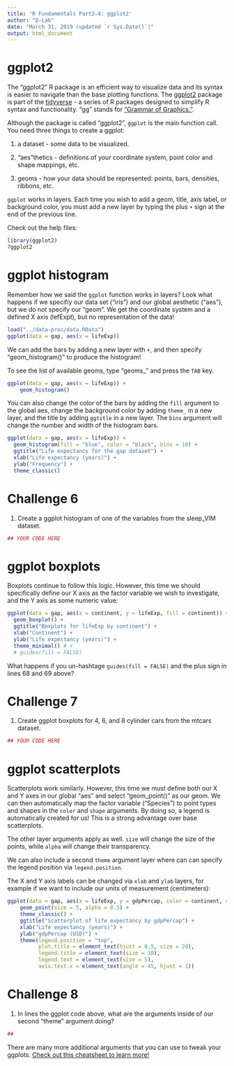```yaml
---
title: 'R Fundamentals Part3-4: ggplot2'
author: "D-Lab"
date: "March 31, 2019 (updated `r Sys.Date()`)"
output: html_document
---
```


# ggplot2

The "ggplot2" R package is an efficient way to visualize data and its syntax is easier to navigate than the base plotting functions. The [ggplot2](http://www.sthda.com/english/wiki/ggplot2-essentials) package is part of the [tidyverse](https://www.tidyverse.org/) - a series of R packages designed to simplify R syntax and functionality. "gg" stands for ["Grammar of Graphics."](https://en.wikipedia.org/wiki/Leland_Wilkinson).  

Although the package is called "ggplot2", `ggplot` is the main function call. You need three things to create a ggplot:  

1) a dataset - some data to be visualized.  

2) "aes"thetics - definitions of your coordinate system, point color and shape mappings, etc.  

3) geoms - how your data should be represented: points, bars, densities, ribbons, etc.  

`ggplot` works in layers. Each time you wish to add a geom, title, axis label, or background color, you must add a new layer by typing the plus `+` sign at the end of the previous line.   

Check out the help files: 

```r
library(ggplot2)
?ggplot2
```

# ggplot histogram 

Remember how we said the `ggplot` function works in layers? Look what happens if we specifiy our data set ("iris") and our global aesthetic ("aes"), but we do not specify our "geom". We get the coordinate system and a defined X axis (lefExpt), but no representation of the data!

```r
load("../data-proc/data.RData")
ggplot(data = gap, aes(x = lifeExp))
```

We can add the bars by adding a new layer with `+`, and then specify "geom_histogram()" to produce the histogram! 

To see the list of available geoms, type "geoms_" and press the `TAB` key. 

```r
ggplot(data = gap, aes(x = lifeExp)) + 
    geom_histogram()
```

You can also change the color of the bars by adding the `fill` argument to the global aes, change the background color by adding `theme_` in a new layer, and the title by adding `ggtitle` in a new layer. The `bins` argument will change the number and width of the histogram bars.

```r
ggplot(data = gap, aes(x = lifeExp)) + 
  geom_histogram(fill = "blue", color = "black", bins = 10) + 
  ggtitle("Life expectancy for the gap dataset") + 
  xlab("Life expectancy (years)") + 
  ylab("Frequency") + 
  theme_classic() 
```

# **Challenge 6**

1. Create a ggplot histogram of one of the variables from the sleep_VIM dataset. 

```r
## YOUR CODE HERE
```

# ggplot boxplots

Boxplots continue to follow this logic. However, this time we should specifically define our X axis as the factor variable we wish to investigate, and the Y axis as some numeric value: 

```r
ggplot(data = gap, aes(x = continent, y = lifeExp, fill = continent)) + 
  geom_boxplot() + 
  ggtitle("Boxplots for lifeExp by continent") + 
  xlab("Continent") + 
  ylab("Life expectancy (years)") +
  theme_minimal() # + 
  # guides(fill = FALSE) 
```

What happens if you un-hashtage `guides(fill = FALSE)` and the plus sign in lines 68 and 69 above? 

# **Challenge 7**

1. Create ggplot boxplots for 4, 6, and 8 cylinder cars from the mtcars dataset.

```r
## YOUR CODE HERE
```

# ggplot scatterplots

Scatterplots work similarly. However, this time we must define both our X and Y axes in our global "aes" and select "geom_point()" as our geom. We can then automatically map the factor variable ("Species") to point types and shapes in the `color` and `shape` arguments. By doing so, a legend is automatically created for us! This is a strong advantage over base scatterplots.  

The other layer arguments apply as well. `size` will change the size of the points, while `alpha` will change their transparency. 

We can also include a second `theme` argument layer where can can specify the legend position via `legend.position`. 

The X and Y axis labels can be changed via `xlab` and `ylab` layers, for example if we want to include our units of measurement (centimeters):

```r
ggplot(data = gap, aes(x = lifeExp, y = gdpPercap, color = continent, shape = continent)) + 
    geom_point(size = 5, alpha = 0.5) + 
    theme_classic() +
    ggtitle("Scatterplot of life expectancy by gdpPercap") +
    xlab("Life expectancy (years)") + 
    ylab("gdpPercap (USD)") + 
    theme(legend.position = "top",
          plot.title = element_text(hjust = 0.5, size = 20),
          legend.title = element_text(size = 10),
          legend.text = element_text(size = 5),
          axis.text.x = element_text(angle = 45, hjust = 1)) 
```

# **Challenge 8** 

1. In lines the ggplot code above, what are the arguments inside of our second "theme" argument doing?

```r
## 
```

There are many more additional arguments that you can use to tweak your ggplots. [Check out this cheatsheet to learn more!](https://www.rstudio.com/resources/cheatsheets/#ggplot2)

<div class="tocify-extend-page" data-unique="tocify-extend-page" style="height: 0;"></div>